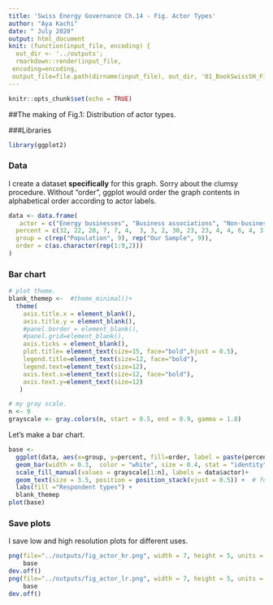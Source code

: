 ```yaml
---
title: 'Swiss Energy Governance Ch.14 - Fig. Actor Types'
author: "Aya Kachi"
date: " July 2020"
output: html_document
knit: (function(input_file, encoding) {
  out_dir <- '../outputs';
  rmarkdown::render(input_file,
 encoding=encoding,
 output_file=file.path(dirname(input_file), out_dir, '01_BookSwissSH_Fig_ActorTypes.html'))})
---
```


```r
knitr::opts_chunk$set(echo = TRUE)
```

##The making of Fig.1: Distribution of actor types.  

###Libraries
```r
library(ggplot2)
```

### Data
I create a dataset **specifically** for this graph. Sorry about the clumsy procedure. Without "order", ggplot would order the graph contents in alphabetical order according to actor labels. 
```r
data <- data.frame(
   actor = c("Energy businesses", "Business associations", "Non-business associations", "Other businesses", "Municipalities", "Cantons", "Communal and cantonal assoc./orgs", "Political parties", "Educational institutions", "Energy businesses", "Business associations", "Non-business associations", "Other businesses", "Municipalities", "Cantons", "Communal and cantonal assoc./orgs", "Political parties", "Educational institutions"),
  percent = c(32, 22, 20, 7, 7, 4,  3, 3, 2, 30, 23, 23, 4, 4, 6, 4, 3, 3), ## % of population first, then sample
  group = c(rep("Population", 9), rep("Our Sample", 9)),
  order = c(as.character(rep(1:9,2)))
)
```

### Bar chart
```r
# plot theme.
blank_themep <-  #theme_minimal()+
  theme(
    axis.title.x = element_blank(),
    axis.title.y = element_blank(),
    #panel.border = element_blank(),
    #panel.grid=element_blank(),
    axis.ticks = element_blank(),
    plot.title= element_text(size=15, face="bold",hjust = 0.5),
    legend.title=element_text(size=12, face="bold"),
    legend.text=element_text(size=12),
    axis.text.x=element_text(size=12, face="bold"),
    axis.text.y=element_text(size=12)
   )
```

```r
# my gray scale.
n <- 9
grayscale <- gray.colors(n, start = 0.5, end = 0.9, gamma = 1.8)
```
Let's make a bar chart. 
```r
base <- 
  ggplot(data, aes(x=group, y=percent, fill=order, label = paste(percent,"%"))) +
  geom_bar(width = 0.3,  color = "white", size = 0.4, stat = "identity", position = "stack") +  # color/size for borders
  scale_fill_manual(values = grayscale[1:n], labels = data$actor)+
  geom_text(size = 3.5, position = position_stack(vjust = 0.5)) +  # for graph labels
  labs(fill ="Respondent types") +
  blank_themep
plot(base)
```

### Save plots
I save low and high resolution plots for different uses.
```r
png(file="../outputs/fig_actor_hr.png", width = 7, height = 5, units = "in", res = 300) ## high res
    base
dev.off()
png(file="../outputs/fig_actor_lr.png", width = 7, height = 5, units = "in", res = 70) ## low res
    base
dev.off()
```